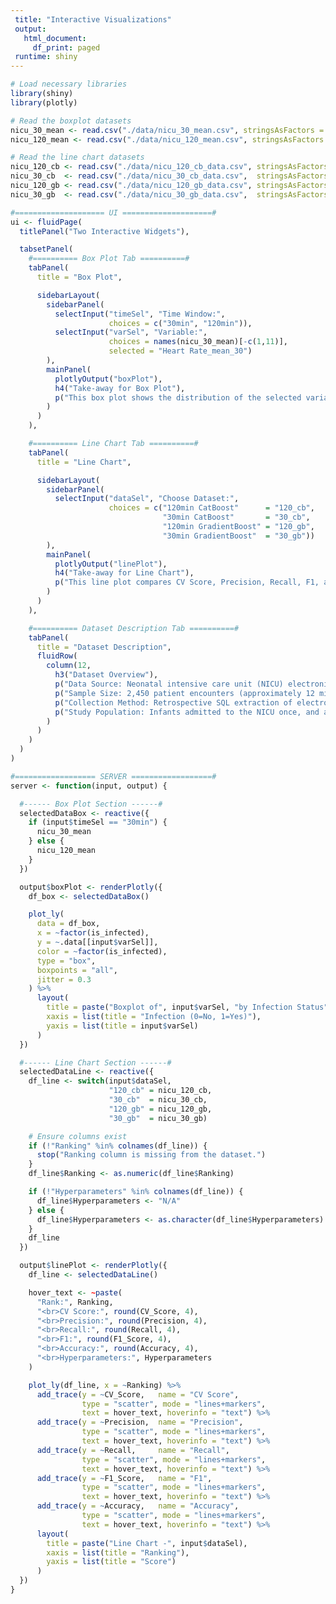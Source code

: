 ```yaml
---
 title: "Interactive Visualizations"
 output:
   html_document:
     df_print: paged
 runtime: shiny
---
```


```r
# Load necessary libraries
library(shiny)
library(plotly)

# Read the boxplot datasets
nicu_30_mean <- read.csv("./data/nicu_30_mean.csv", stringsAsFactors = FALSE)
nicu_120_mean <- read.csv("./data/nicu_120_mean.csv", stringsAsFactors = FALSE)

# Read the line chart datasets
nicu_120_cb <- read.csv("./data/nicu_120_cb_data.csv", stringsAsFactors = FALSE)
nicu_30_cb  <- read.csv("./data/nicu_30_cb_data.csv",  stringsAsFactors = FALSE)
nicu_120_gb <- read.csv("./data/nicu_120_gb_data.csv", stringsAsFactors = FALSE)
nicu_30_gb  <- read.csv("./data/nicu_30_gb_data.csv",  stringsAsFactors = FALSE)
```

```r
#==================== UI ====================#
ui <- fluidPage(
  titlePanel("Two Interactive Widgets"),

  tabsetPanel(
    #========== Box Plot Tab ==========#
    tabPanel(
      title = "Box Plot",

      sidebarLayout(
        sidebarPanel(
          selectInput("timeSel", "Time Window:",
                      choices = c("30min", "120min")),
          selectInput("varSel", "Variable:",
                      choices = names(nicu_30_mean)[-c(1,11)],
                      selected = "Heart Rate_mean_30")
        ),
        mainPanel(
          plotlyOutput("boxPlot"),
          h4("Take-away for Box Plot"),
          p("This box plot shows the distribution of the selected variable, comparing infected vs. non-infected patients over different time windows. Hovering displays summary statistics. People can know basic data distribution in the dataset")
        )
      )
    ),

    #========== Line Chart Tab ==========#
    tabPanel(
      title = "Line Chart",

      sidebarLayout(
        sidebarPanel(
          selectInput("dataSel", "Choose Dataset:",
                      choices = c("120min CatBoost"      = "120_cb",
                                  "30min CatBoost"       = "30_cb",
                                  "120min GradientBoost" = "120_gb",
                                  "30min GradientBoost"  = "30_gb"))
        ),
        mainPanel(
          plotlyOutput("linePlot"),
          h4("Take-away for Line Chart"),
          p("This line plot compares CV Score, Precision, Recall, F1, and Accuracy for different ranks of model performance. Hovering shows the hyperparameter details. It is easily to find the best machine learning hyperparameter in different machine learning models")
        )
      )
    ),

    #========== Dataset Description Tab ==========#
    tabPanel(
      title = "Dataset Description",
      fluidRow(
        column(12,
          h3("Dataset Overview"),
          p("Data Source: Neonatal intensive care unit (NICU) electronic health record extracts from MIMIC-III public dataset."),
          p("Sample Size: 2,450 patient encounters (approximately 12 million time‑stamped vital‑sign observations)."),
          p("Collection Method: Retrospective SQL extraction of electronic health records from MIMIC-III public dataset."),
          p("Study Population: Infants admitted to the NICU once, and alive in the first two hours after admitted to ICU.")
        )
      )
    )
  )
)
```

```r
#================== SERVER ==================#
server <- function(input, output) {

  #------ Box Plot Section ------#
  selectedDataBox <- reactive({
    if (input$timeSel == "30min") {
      nicu_30_mean
    } else {
      nicu_120_mean
    }
  })

  output$boxPlot <- renderPlotly({
    df_box <- selectedDataBox()

    plot_ly(
      data = df_box,
      x = ~factor(is_infected),
      y = ~.data[[input$varSel]],
      color = ~factor(is_infected),
      type = "box",
      boxpoints = "all",
      jitter = 0.3
    ) %>%
      layout(
        title = paste("Boxplot of", input$varSel, "by Infection Status"),
        xaxis = list(title = "Infection (0=No, 1=Yes)"),
        yaxis = list(title = input$varSel)
      )
  })

  #------ Line Chart Section ------#
  selectedDataLine <- reactive({
    df_line <- switch(input$dataSel,
                      "120_cb" = nicu_120_cb,
                      "30_cb"  = nicu_30_cb,
                      "120_gb" = nicu_120_gb,
                      "30_gb"  = nicu_30_gb)

    # Ensure columns exist
    if (!"Ranking" %in% colnames(df_line)) {
      stop("Ranking column is missing from the dataset.")
    }
    df_line$Ranking <- as.numeric(df_line$Ranking)

    if (!"Hyperparameters" %in% colnames(df_line)) {
      df_line$Hyperparameters <- "N/A"
    } else {
      df_line$Hyperparameters <- as.character(df_line$Hyperparameters)
    }
    df_line
  })

  output$linePlot <- renderPlotly({
    df_line <- selectedDataLine()

    hover_text <- ~paste(
      "Rank:", Ranking,
      "<br>CV Score:", round(CV_Score, 4),
      "<br>Precision:", round(Precision, 4),
      "<br>Recall:", round(Recall, 4),
      "<br>F1:", round(F1_Score, 4),
      "<br>Accuracy:", round(Accuracy, 4),
      "<br>Hyperparameters:", Hyperparameters
    )

    plot_ly(df_line, x = ~Ranking) %>%
      add_trace(y = ~CV_Score,   name = "CV Score",
                type = "scatter", mode = "lines+markers",
                text = hover_text, hoverinfo = "text") %>%
      add_trace(y = ~Precision,  name = "Precision",
                type = "scatter", mode = "lines+markers",
                text = hover_text, hoverinfo = "text") %>%
      add_trace(y = ~Recall,     name = "Recall",
                type = "scatter", mode = "lines+markers",
                text = hover_text, hoverinfo = "text") %>%
      add_trace(y = ~F1_Score,   name = "F1",
                type = "scatter", mode = "lines+markers",
                text = hover_text, hoverinfo = "text") %>%
      add_trace(y = ~Accuracy,   name = "Accuracy",
                type = "scatter", mode = "lines+markers",
                text = hover_text, hoverinfo = "text") %>%
      layout(
        title = paste("Line Chart -", input$dataSel),
        xaxis = list(title = "Ranking"),
        yaxis = list(title = "Score")
      )
  })
}
```

